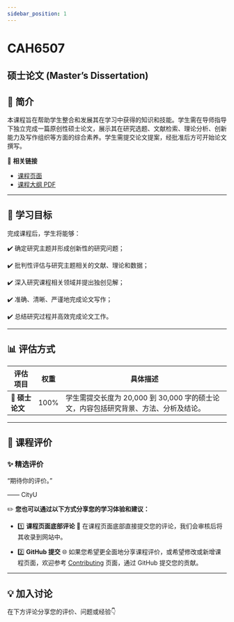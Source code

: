 ```yaml
---
sidebar_position: 1
---
```


# CAH6507
## 硕士论文 (Master’s Dissertation)

## **📘 简介**
本课程旨在帮助学生整合和发展其在学习中获得的知识和技能。学生需在导师指导下独立完成一篇原创性硕士论文，展示其在研究选题、文献检索、理论分析、创新能力及写作组织等方面的综合素养。学生需提交论文提案，经批准后方可开始论文撰写。

🔗 **相关链接**
- [课程页面](https://www.cityu.edu.hk/catalogue/pg/202425/course/CAH6507.htm)
- [课程大纲 PDF](https://www.cityu.edu.hk/catalogue/pg/202425/course/CAH6507.pdf)

---

## **🎯 学习目标**

完成课程后，学生将能够：

✔️ 确定研究主题并形成创新性的研究问题；

✔️ 批判性评估与研究主题相关的文献、理论和数据；

✔️ 深入研究课程相关领域并提出独创见解；

✔️ 准确、清晰、严谨地完成论文写作；

✔️ 总结研究过程并高效完成论文工作。

---

## **📊 评估方式**

| **评估项目**            | **权重** | **具体描述**                                                                                       |
|------------------------|---------|---------------------------------------------------------------------------------------------------|
| **📂 硕士论文**          | 100%    | 学生需提交长度为 20,000 到 30,000 字的硕士论文，内容包括研究背景、方法、分析及结论。                                                     |

---

## **💬 课程评价**

### ✨ **精选评价**
<div className={commentStyles.commentBox}>
    <p className={commentStyles.commentText}>
        “期待你的评价。”
    </p>
    <p className={commentStyles.commentAuthor}>—— CityU</p>
</div>

✏️ **您也可以通过以下方式分享您的学习体验和建议：**

- 1️⃣ **课程页面底部评论**
💬 在课程页面底部直接提交您的评论，我们会审核后将其收录到网站中。

- 2️⃣ **GitHub 提交**
🌐 如果您希望更全面地分享课程评价，或希望修改或新增课程页面，欢迎参考 [Contributing](https://penjc.github.io/CityU/contributing) 页面，通过 GitHub 提交您的贡献。

---

## **💡 加入讨论**

在下方评论分享您的评价、问题或经验👇
<Utterances />
